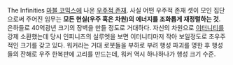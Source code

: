 The Infinities
[[마블 코믹스]]에 나온 [[우주적 존재]].
사실 어떤 우주적 존재 셋이 모인 집단으로써 주어진 임무는 '''모든 현실(우주 혹은 차원)의 에너지를 조화롭게 재정렬하는 것'''. 
은하들로 40억광년 크기의 장벽을 만들 정도로 거대하다. 자신의 차원으로 [[이터니티]]를 강제 소환했는데 당시 인피니츠의 실루엣을 보면 이터니티마저 작아 보일정도로 초우주적인 크기를 갖고 있다. 워커라는 거대 로봇들을 부하로 부려 행성 파괴를 명한 후 행성들의 잔해로 우주 한복판에 고리를 만드는데, 워커 역시 하나하나가 행성 크기 수준.   
